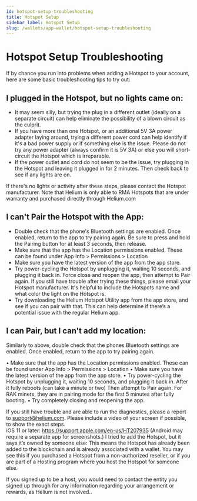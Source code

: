```yaml
---
id: hotspot-setup-troubleshooting
title: Hotspot Setup
sidebar_label: Hotspot Setup
slug: /wallets/app-wallet/hotspot-setup-troubleshooting
---
```


# Hotspot Setup Troubleshooting

If by chance you run into problems when adding a Hotspot to your account, here
are some basic troubleshooting tips to try out:

## I plugged in the Hotspot, but no lights came on:

- It may seem silly, but trying the plug in a different outlet (ideally on a
  separate circuit) can help eliminate the possibility of a blown circuit as the
  culprit.
- If you have more than one Hotspot, or an additional 5V 3A power adapter laying
  around, trying a different power cord can help identify if it's a bad power
  supply or if something else is the issue. Please do not try any power adapter (always confirm it is 5V 3A) or else you will short-circuit the Hotspot which is irreparable.
- If the power outlet and cord do not seem to be the issue, try plugging in the
  Hotspot and leaving it plugged in for 2 minutes. Then check back to see if any
  lights are on.

If there's no lights or activity after these steps, please contact the Hotspot manufacturer.
Note that Helium is only able to RMA Hotspots that are under warranty and purchased
directly through Helium.com

## I can't Pair the Hotspot with the App:

- Double check that the phone's Bluetooth settings are enabled. Once enabled,
  return to the app to try pairing again. Be sure to press and hold the Pairing
  button for at least 3 seconds, then release.
- Make sure that the app has the Location permissions enabled. These can be
  found under App Info > Permissions > Location
- Make sure you have the latest version of the app from the app store.
- Try power-cycling the Hotspot by unplugging it, waiting 10 seconds, and
  plugging it back in. Force close and reopen the app, then attempt to Pair
  again. If you still have trouble after trying these things, please 
 email your Hotspot manufacturer. It's
  helpful to include the Hotspots name and what color the light on the Hotspot
  is.
- Try downloading the Helium Hotspot Utility app from the app store, and see if
  you can pair with that. This can help determine if there’s a potential issue
  with the regular Helium app.

## I can Pair, but I can't add my location:

Similarly to above, double check that the phones Bluetooth settings are enabled.
Once enabled, return to the app to try pairing again.

• Make sure that the app has the Location permissions enabled. These can be
found under App Info > Permissions > Location • Make sure you have the latest
version of the app from the app store. • Try power-cycling the Hotspot by
unplugging it, waiting 10 seconds, and plugging it back in. After it fully
reboots (can take a minute or two) Then attempt to Pair again. For RAK miners,
they are in pairing mode for the first 5 minutes after fully booting. • Try
completely closing and reopening the app.

If you still have trouble and are able to run the diagnostics, please a report
to support@helium.com. Please include a video of your screen if possible, to
show the exact steps.  
iOS 11 or later: https://support.apple.com/en-us/HT207935 (Android may require a
separate app for screenshots.) I tried to add the Hotspot, but it says it’s
owned by someone else: This means the Hotspot has already been added to the
blockchain and is already associated with a wallet. You may see this if you
purchased a Hotspot from a non-authorized reseller, or if you are part of a
Hosting program where you host the Hotspot for someone else.

If you signed up to be a host, you would need to contact the entity you signed
up through for any information regarding your arrangement or rewards, as Helium
is not involved..

